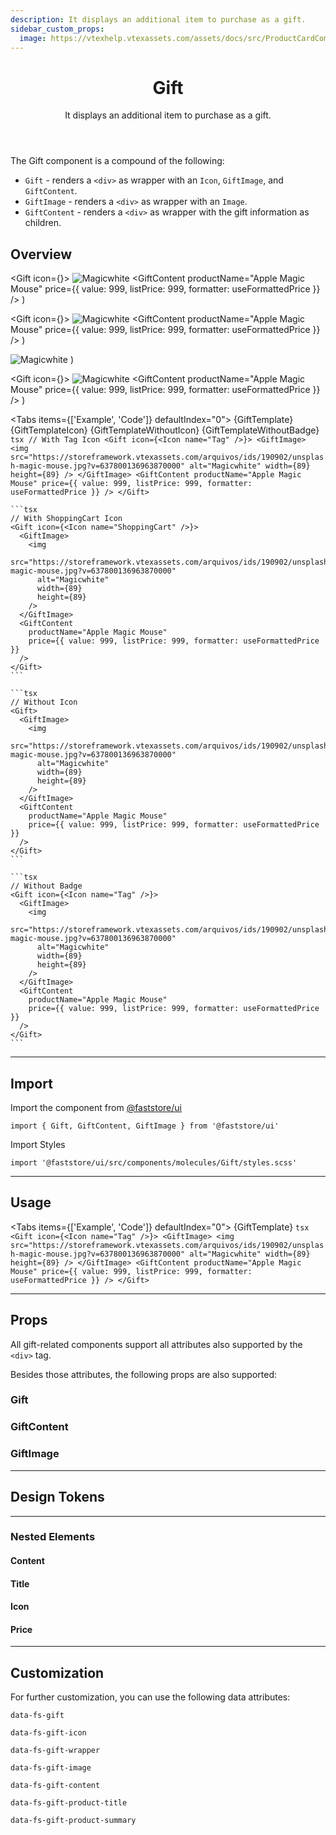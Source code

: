 ```yaml
---
description: It displays an additional item to purchase as a gift.
sidebar_custom_props:
  image: https://vtexhelp.vtexassets.com/assets/docs/src/ProductCardComponent___e6502d57cf7e5bf247f86b64577d4141.png
---
```



<header>

# Gift

It displays an additional item to purchase as a gift.

</header>

The Gift component is a compound of the following:

- `Gift` - renders a `<div>` as wrapper with an `Icon`, `GiftImage`, and `GiftContent`.
- `GiftImage` - renders a `<div>` as wrapper with an `Image`.
- `GiftContent` - renders a `<div>` as wrapper with the gift information as children.

## Overview

  <Gift icon={<Icon name="Tag" />}>
    <GiftImage>
      <img
        src="https://storeframework.vtexassets.com/arquivos/ids/190902/unsplash-magic-mouse.jpg?v=637800136963870000"
        alt="Magicwhite"
        width={89}
        height={89}
      />
    </GiftImage>
    <GiftContent
      productName="Apple Magic Mouse"
      price={{ value: 999, listPrice: 999, formatter: useFormattedPrice }}
    />
  </Gift>
)

  <Gift icon={<Icon name="ShoppingCart" />}>
    <GiftImage>
      <img
        src="https://storeframework.vtexassets.com/arquivos/ids/190902/unsplash-magic-mouse.jpg?v=637800136963870000"
        alt="Magicwhite"
        width={89}
        height={89}
      />
    </GiftImage>
    <GiftContent
      productName="Apple Magic Mouse"
      price={{ value: 999, listPrice: 999, formatter: useFormattedPrice }}
    />
  </Gift>
)

  <Gift>
    <GiftImage>
      <img
        src="https://storeframework.vtexassets.com/arquivos/ids/190902/unsplash-magic-mouse.jpg?v=637800136963870000"
        alt="Magicwhite"
        width={89}
        height={89}
      />
    </GiftImage>
    <GiftContent
      productName="Apple Magic Mouse"
      price={{ value: 999, listPrice: 999, formatter: useFormattedPrice }}
    />
  </Gift>
)

  <Gift icon={<Icon name="Tag" />}>
    <GiftImage>
      <img
        src="https://storeframework.vtexassets.com/arquivos/ids/190902/unsplash-magic-mouse.jpg?v=637800136963870000"
        alt="Magicwhite"
        width={89}
        height={89}
      />
    </GiftImage>
    <GiftContent
      productName="Apple Magic Mouse"
      price={{ value: 999, listPrice: 999, formatter: useFormattedPrice }}
    />
  </Gift>
)

<Tabs items={['Example', 'Code']} defaultIndex="0">
  <Tab>
    <OverviewSection bigGap>{GiftTemplate} {GiftTemplateIcon}</OverviewSection>
    <OverviewSection bigGap>{GiftTemplateWithoutIcon} {GiftTemplateWithoutBadge}</OverviewSection>
  </Tab>
  <Tab>
    ```tsx
    // With Tag Icon
    <Gift icon={<Icon name="Tag" />}>
      <GiftImage>
        <img
          src="https://storeframework.vtexassets.com/arquivos/ids/190902/unsplash-magic-mouse.jpg?v=637800136963870000"
          alt="Magicwhite"
          width={89}
          height={89}
        />
      </GiftImage>
      <GiftContent
        productName="Apple Magic Mouse"
        price={{ value: 999, listPrice: 999, formatter: useFormattedPrice }}
      />
    </Gift>
    ```

    ```tsx
    // With ShoppingCart Icon
    <Gift icon={<Icon name="ShoppingCart" />}>
      <GiftImage>
        <img
          src="https://storeframework.vtexassets.com/arquivos/ids/190902/unsplash-magic-mouse.jpg?v=637800136963870000"
          alt="Magicwhite"
          width={89}
          height={89}
        />
      </GiftImage>
      <GiftContent
        productName="Apple Magic Mouse"
        price={{ value: 999, listPrice: 999, formatter: useFormattedPrice }}
      />
    </Gift>
    ```

    ```tsx
    // Without Icon
    <Gift>
      <GiftImage>
        <img
          src="https://storeframework.vtexassets.com/arquivos/ids/190902/unsplash-magic-mouse.jpg?v=637800136963870000"
          alt="Magicwhite"
          width={89}
          height={89}
        />
      </GiftImage>
      <GiftContent
        productName="Apple Magic Mouse"
        price={{ value: 999, listPrice: 999, formatter: useFormattedPrice }}
      />
    </Gift>
    ```

    ```tsx
    // Without Badge
    <Gift icon={<Icon name="Tag" />}>
      <GiftImage>
        <img
          src="https://storeframework.vtexassets.com/arquivos/ids/190902/unsplash-magic-mouse.jpg?v=637800136963870000"
          alt="Magicwhite"
          width={89}
          height={89}
        />
      </GiftImage>
      <GiftContent
        productName="Apple Magic Mouse"
        price={{ value: 999, listPrice: 999, formatter: useFormattedPrice }}
      />
    </Gift>
    ```

  </Tab>
</Tabs>

---

## Import

Import the component from [@faststore/ui](/../components)

```tsx
import { Gift, GiftContent, GiftImage } from '@faststore/ui'
```

Import Styles

```tsx
import '@faststore/ui/src/components/molecules/Gift/styles.scss'
```

---

## Usage

<Tabs items={['Example', 'Code']} defaultIndex="0">
  <Tab>
    <OverviewSection>{GiftTemplate}</OverviewSection>
  </Tab>
  <Tab>
    ```tsx
    <Gift icon={<Icon name="Tag" />}>
      <GiftImage>
        <img
          src="https://storeframework.vtexassets.com/arquivos/ids/190902/unsplash-magic-mouse.jpg?v=637800136963870000"
          alt="Magicwhite"
          width={89}
          height={89}
        />
      </GiftImage>
      <GiftContent
        productName="Apple Magic Mouse"
        price={{ value: 999, listPrice: 999, formatter: useFormattedPrice }}
      />
    </Gift>
    ```
  </Tab>
</Tabs>

---

## Props

All gift-related components support all attributes also supported by the `<div>` tag.

Besides those attributes, the following props are also supported:

### Gift

<PropsSection name="Gift" />

### GiftContent

<PropsSection name="GiftContent" />

### GiftImage

<PropsSection name="GiftImage" />

---

## Design Tokens

<TokenTable>
  <TokenRow token="--fs-gift-height" value="var(--fs-spacing-12)" />
  <TokenRow token="--fs-gift-bkg-color" value="var(--fs-control-bkg)" isColor />
  <TokenDivider />
  <TokenRow token="--fs-gift-border-width" value="var(--fs-border-width)" />
  <TokenRow
    token="--fs-gift-border-color"
    value="var(--fs-border-color-light)"
    isColor
  />
  <TokenRow token="--fs-gift-border-radius" value="var(--fs-border-radius)" />
</TokenTable>

---

### Nested Elements

#### Content

<TokenTable>
  <TokenRow
    token="--fs-gift-content-padding"
    value="var(--fs-gift-gap) var(--fs-gift-gap) var(--fs-gift-gap) 0"
  />
  <TokenRow token="--fs-gift-content-row-gap" value="var(--fs-spacing-0)" />
</TokenTable>

#### Title

<TokenTable>
  <TokenRow token="--fs-gift-title-line-height" value="1.25" />
  <TokenRow token="--fs-gift-title-size" value="var(--fs-text-size-body)" />
  <TokenRow
    token="--fs-gift-title-color"
    value="var(--fs-color-text)"
    isColor
  />
</TokenTable>

#### Icon

<TokenTable>
  <TokenRow token="--fs-gift-icon-size" value="1.75rem" />
  <TokenRow token="--fs-gift-icon-padding" value="var(--fs-spacing-0)" />
  <TokenRow
    token="--fs-gift-icon-color"
    value="var(--fs-gift-title-color)"
    globalValue="var(--fs-color-text)"
    isColor
  />
  <TokenRow
    token="--fs-gift-icon-bkg-color"
    value="var(--fs-color-body-bkg)"
    isColor
  />
</TokenTable>

#### Price

<TokenTable>
  <TokenRow token="--fs-gift-price-size" value="var(--fs-text-size-legend)" />
</TokenTable>

---

## Customization

For further customization, you can use the following data attributes:

`data-fs-gift`

`data-fs-gift-icon`

`data-fs-gift-wrapper`

`data-fs-gift-image`

`data-fs-gift-content`

`data-fs-gift-product-title`

`data-fs-gift-product-summary`
